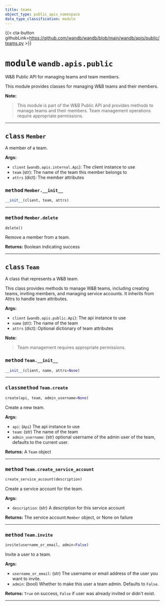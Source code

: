 ---
title: teams
object_type: public_apis_namespace
data_type_classification: module
---

{{< cta-button githubLink=https://github.com/wandb/wandb/blob/main/wandb/apis/public/teams.py >}}




# <kbd>module</kbd> `wandb.apis.public`
W&B Public API for managing teams and team members. 

This module provides classes for managing W&B teams and their members. 



**Note:**

> This module is part of the W&B Public API and provides methods to manage teams and their members. Team management operations require appropriate permissions. 



---

## <kbd>class</kbd> `Member`
A member of a team. 



**Args:**
 
 - `client` (`wandb.apis.internal.Api`):  The client instance to use 
 - `team` (str):  The name of the team this member belongs to 
 - `attrs` (dict):  The member attributes 

### <kbd>method</kbd> `Member.__init__`

```python
__init__(client, team, attrs)
```








---

### <kbd>method</kbd> `Member.delete`

```python
delete()
```

Remove a member from a team. 



**Returns:**
  Boolean indicating success 


---

## <kbd>class</kbd> `Team`
A class that represents a W&B team. 

This class provides methods to manage W&B teams, including creating teams, inviting members, and managing service accounts. It inherits from Attrs to handle team attributes. 



**Args:**
 
 - `client` (`wandb.apis.public.Api`):  The api instance to use 
 - `name` (str):  The name of the team 
 - `attrs` (dict):  Optional dictionary of team attributes 



**Note:**

> Team management requires appropriate permissions. 

### <kbd>method</kbd> `Team.__init__`

```python
__init__(client, name, attrs=None)
```








---

### <kbd>classmethod</kbd> `Team.create`

```python
create(api, team, admin_username=None)
```

Create a new team. 



**Args:**
 
 - `api`:  (`Api`) The api instance to use 
 - `team`:  (str) The name of the team 
 - `admin_username`:  (str) optional username of the admin user of the team, defaults to the current user. 



**Returns:**
 A `Team` object 

---

### <kbd>method</kbd> `Team.create_service_account`

```python
create_service_account(description)
```

Create a service account for the team. 



**Args:**
 
 - `description`:  (str) A description for this service account 



**Returns:**
 The service account `Member` object, or None on failure 

---

### <kbd>method</kbd> `Team.invite`

```python
invite(username_or_email, admin=False)
```

Invite a user to a team. 



**Args:**
 
 - `username_or_email`:  (str) The username or email address of the user  you want to invite. 
 - `admin`:  (bool) Whether to make this user a team admin.  Defaults to `False`. 



**Returns:**
 `True` on success, `False` if user was already invited or didn't exist. 

---

